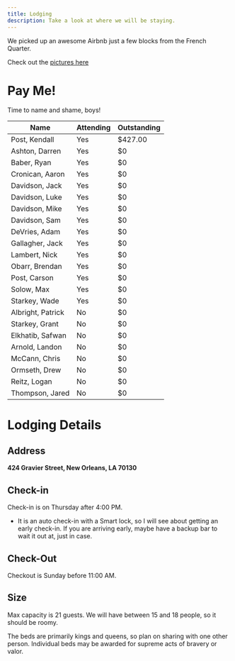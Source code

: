 ```yaml
---
title: Lodging
description: Take a look at where we will be staying.
---
```


We picked up an awesome Airbnb just a few blocks from the French Quarter.

Check out the [pictures here](https://www.airbnb.com/rooms/940634519433141349?source_impression_id=p3_1723921233_P3siwLlwbU1gRQcq)

# Pay Me!

Time to name and shame, boys!

| Name             | Attending | Outstanding |
| ---------------- | --------- | ----------- |
| Post, Kendall    | Yes       | $427.00     |
| Ashton, Darren   | Yes       | $0          |
| Baber, Ryan      | Yes       | $0          |
| Cronican, Aaron  | Yes       | $0          |
| Davidson, Jack   | Yes       | $0          |
| Davidson, Luke   | Yes       | $0          |
| Davidson, Mike   | Yes       | $0          |
| Davidson, Sam    | Yes       | $0          |
| DeVries, Adam    | Yes       | $0          |
| Gallagher, Jack  | Yes       | $0          |
| Lambert, Nick    | Yes       | $0          |
| Obarr, Brendan   | Yes       | $0          |
| Post, Carson     | Yes       | $0          |
| Solow, Max       | Yes       | $0          |
| Starkey, Wade    | Yes       | $0          |
| Albright, Patrick| No        | $0          |
| Starkey, Grant   | No        | $0          |
| Elkhatib, Safwan | No        | $0          |
| Arnold, Landon   | No        | $0          |
| McCann, Chris    | No        | $0          |
| Ormseth, Drew    | No        | $0          |
| Reitz, Logan     | No        | $0          |
| Thompson, Jared  | No        | $0          |


# Lodging Details

## Address

**424 Gravier Street, New Orleans, LA 70130**

## Check-in

Check-in is on Thursday after 4:00 PM.
  * It is an auto check-in with a Smart lock, so I will see about getting an early check-in. If you are arriving early, maybe have a backup bar to wait it out at, just in case.

## Check-Out

Checkout is Sunday before 11:00 AM.

## Size

Max capacity is 21 guests. We will have between 15 and 18 people, so it should be roomy.

<Callout type="info">
The beds are primarily kings and queens, so plan on sharing with one other person. Individual beds may be awarded for supreme acts of bravery or valor.
</Callout>
